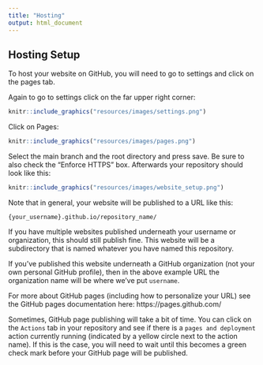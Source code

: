 ```yaml
---
title: "Hosting"
output: html_document
---
```


## Hosting Setup

To host your website on GitHub, you will need to go to settings and click on the pages tab.

Again to go to settings click on the far upper right corner:

```r
knitr::include_graphics("resources/images/settings.png")
```

Click on Pages:

```r
knitr::include_graphics("resources/images/pages.png")
```

Select the main branch and the root directory and press save. Be sure to also check the "Enforce HTTPS" box. Afterwards your repository should look like this:

```r
knitr::include_graphics("resources/images/website_setup.png")
```

Note that in general, your website will be published to a URL like this:

```
{your_username}.github.io/repository_name/
```
If you have multiple websites published underneath your username or organization, this should still publish fine. This website will be a subdirectory that is named whatever you have named this repository.

If you've published this website underneath a GitHub organization (not your own personal GitHub profile), then in the above example URL the organization name will be where we've put `username`.

For more about GitHub pages (including how to personalize your URL) see the GitHub pages documentation here: https://pages.github.com/

Sometimes, GitHub page publishing will take a bit of time. You can click on the `Actions` tab in your repository and see if there is a `pages and deployment` action currently running (indicated by a yellow circle next to the action name). If this is the case, you will need to wait until this becomes a green check mark before your GitHub page will be published.
